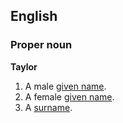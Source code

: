 ==English==

===Proper noun===
'''Taylor'''
# A male [[given name]].
# A female [[given name]].
# A [[surname]].